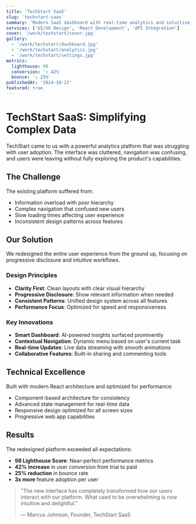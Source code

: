 ```yaml
---
title: 'TechStart SaaS'
slug: 'techstart-saas'
summary: 'Modern SaaS dashboard with real-time analytics and intuitive design'
services: ['UI/UX Design', 'React Development', 'API Integration']
cover: '/work/techstart/cover.jpg'
gallery:
  - '/work/techstart/dashboard.jpg'
  - '/work/techstart/analytics.jpg'
  - '/work/techstart/settings.jpg'
metrics:
  lighthouse: 98
  conversion: '↑ 42%'
  bounce: '↓ 25%'
publishedAt: '2024-10-22'
featured: true
---
```


# TechStart SaaS: Simplifying Complex Data

TechStart came to us with a powerful analytics platform that was struggling with user adoption. The interface was cluttered, navigation was confusing, and users were leaving without fully exploring the product's capabilities.

## The Challenge

The existing platform suffered from:

- Information overload with poor hierarchy
- Complex navigation that confused new users
- Slow loading times affecting user experience
- Inconsistent design patterns across features

## Our Solution

We redesigned the entire user experience from the ground up, focusing on progressive disclosure and intuitive workflows.

### Design Principles

- **Clarity First**: Clean layouts with clear visual hierarchy
- **Progressive Disclosure**: Show relevant information when needed
- **Consistent Patterns**: Unified design system across all features
- **Performance Focus**: Optimized for speed and responsiveness

### Key Innovations

- **Smart Dashboard**: AI-powered insights surfaced prominently
- **Contextual Navigation**: Dynamic menu based on user's current task
- **Real-time Updates**: Live data streaming with smooth animations
- **Collaborative Features**: Built-in sharing and commenting tools

## Technical Excellence

Built with modern React architecture and optimized for performance:

- Component-based architecture for consistency
- Advanced state management for real-time data
- Responsive design optimized for all screen sizes
- Progressive web app capabilities

## Results

The redesigned platform exceeded all expectations:

- **98 Lighthouse Score**: Near-perfect performance metrics
- **42% increase** in user conversion from trial to paid
- **25% reduction** in bounce rate
- **3x more** feature adoption per user

> "The new interface has completely transformed how our users interact with our platform. What used to be overwhelming is now intuitive and delightful."
>
> — Marcus Johnson, Founder, TechStart SaaS
